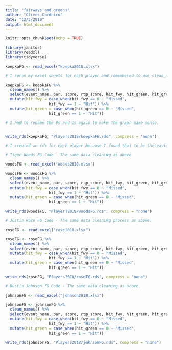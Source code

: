 ```yaml
---
title: "fairways and greens"
author: "Oliver Cordeiro"
date: "12/3/2018"
output: html_document
---
```


```r
knitr::opts_chunk$set(echo = TRUE)

library(janitor)
library(readxl)
library(tidyverse)
```


```r
koepkaFG <- read_excel("koepka2018.xlsx")

# I reran my excel sheets for each player and remembered to use clean_names this time! Much easier! I then kept only the fairway and greens variables because I wanted to look at fairways and greens hit next to score to par. 

koepkaFG <- koepkaFG %>% 
  clean_names() %>% 
  select(event_name, par, score, rtp_score, hit_fwy, hit_green, hit_greenside_bunker, sand_save) %>% 
  mutate(hit_fwy = case_when(hit_fwy == 0 ~ "Missed", 
                   hit_fwy == 1 ~ "Hit")) %>% 
  mutate(hit_green = case_when(hit_green == 0 ~ "Missed", 
                   hit_green == 1 ~ "Hit"))

# I had to rename the 0s and 1s again to make the graph make sense.


write_rds(koepkaFG, "Players2018/koepkaFG.rds", compress = "none")

# I created an rds for each player because I found that to be the easiest way to keep the data clean and organized. Basically the same as the strokes gained rds files. 
```

```r
# Tiger Woods FG Code - The same data cleaning as above

woodsFG <- read_excel("Woods2018.xlsx")

woodsFG <- woodsFG %>% 
  clean_names() %>% 
  select(event_name, par, score, rtp_score, hit_fwy, hit_green, hit_greenside_bunker, sand_save) %>% 
  mutate(hit_fwy = case_when(hit_fwy == 0 ~ "Missed", 
                   hit_fwy == 1 ~ "Hit")) %>% 
  mutate(hit_green = case_when(hit_green == 0 ~ "Missed", 
                   hit_green == 1 ~ "Hit"))

write_rds(woodsFG, "Players2018/woodsFG.rds", compress = "none")
```


```r
# Justin Rose FG Code - The same data cleaning process as above. 

roseFG <- read_excel("rose2018.xlsx")

roseFG <- roseFG %>% 
  clean_names() %>% 
  select(event_name, par, score, rtp_score, hit_fwy, hit_green, hit_greenside_bunker, sand_save) %>% 
  mutate(hit_fwy = case_when(hit_fwy == 0 ~ "Missed", 
                   hit_fwy == 1 ~ "Hit")) %>% 
  mutate(hit_green = case_when(hit_green == 0 ~ "Missed", 
                   hit_green == 1 ~ "Hit"))

write_rds(roseFG, "Players2018/roseFG.rds", compress = "none")
```

```r
# Dustin Johnson FG Code - The same data cleaning as above. 

johnsonFG <- read_excel("johnson2018.xlsx")

johnsonFG <- johnsonFG %>% 
  clean_names() %>% 
  select(event_name, par, score, rtp_score, hit_fwy, hit_green, hit_greenside_bunker, sand_save) %>% 
  mutate(hit_fwy = case_when(hit_fwy == 0 ~ "Missed", 
                   hit_fwy == 1 ~ "Hit")) %>% 
  mutate(hit_green = case_when(hit_green == 0 ~ "Missed", 
                   hit_green == 1 ~ "Hit"))

write_rds(johnsonFG, "Players2018/johnsonFG.rds", compress = "none")
```


 
 